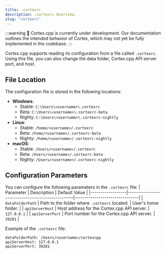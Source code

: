 ```yaml
---
title: .cortexrc
description: .cortexrc Overview.
slug: "cortexrc"
---
```



:::warning
🚧 Cortex.cpp is currently under development. Our documentation outlines the intended behavior of Cortex, which may not yet be fully implemented in the codebase.
:::

Cortex.cpp supports reading its configuration from a file called `.cortexrc`. Using this file, you can also change the data folder, Cortex.cpp API server port, and host.

## File Location
The configuration file is stored in the following locations:

- **Windows**:
  - Stable: `C:\Users\<username>\.cortexrc`
  - Beta: `C:\Users\<username>\.cortexrc-beta`
  - Nighty: `C:\Users\<username>\.cortexrc-nightly`
- **Linux**:
  - Stable: `/home/<username>/.cortexrc`
  - Beta: `/home/<username>/.cortexrc-beta`
  - Nighty: `/home/<username>/.cortexrc-nightly`
- **macOS**:
  - Stable: `/Users/<username>/.cortexrc`
  - Beta: `/Users/<username>/.cortexrc-beta`
  - Nighty: `/Users/<username>/.cortexrc-nightly`

## Configuration Parameters
You can configure the following parameters in the `.cortexrc` file:
| Parameter        | Description                                      | Default Value                  |
|------------------|--------------------------------------------------|--------------------------------|
| `dataFolderPath` | Path to the folder where `.cortexrc` located.  | User's home folder.  |
| `apiServerHost`  | Host address for the Cortex.cpp API server.       | `127.0.0.1`                    |
| `apiServerPort`  | Port number for the Cortex.cpp API server.        | `39281`                         |

Example of the `.cortexrc` file:
```
dataFolderPath: /Users/<username>/cortexcpp
apiServerHost: 127.0.0.1
apiServerPort: 39281
```